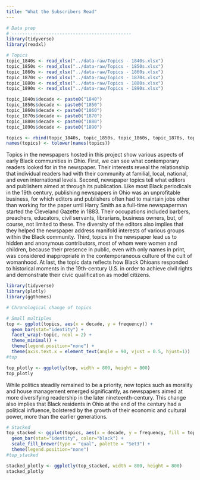 ```yaml
---
title: "What the Subscribers Read"
---
```


```r
# Data prep
# ---------------------------------------------
library(tidyverse)
library(readxl)

# Topics
topic_1840s <- read_xlsx("../data-raw/Topics - 1840s.xlsx")
topic_1850s <- read_xlsx("../data-raw/Topics - 1850s.xlsx")
topic_1860s <- read_xlsx("../data-raw/Topics - 1860s.xlsx")
topic_1870s <- read_xlsx("../data-raw/Topics - 1870s.xlsx")
topic_1880s <- read_xlsx("../data-raw/Topics - 1880s.xlsx")
topic_1890s <- read_xlsx("../data-raw/Topics - 1890s.xlsx")

topic_1840s$decade <- paste0("1840")
topic_1850s$decade <- paste0("1850")
topic_1860s$decade <- paste0("1860")
topic_1870s$decade <- paste0("1870")
topic_1880s$decade <- paste0("1880")
topic_1890s$decade <- paste0("1890")

topics <- rbind(topic_1840s, topic_1850s, topic_1860s, topic_1870s, topic_1880s, topic_1890s)
names(topics) <- tolower(names(topics))
```

Topics in the newspapers hosted in this project show various aspects of early Black communities in Ohio. First, we can see what contemporary readers looked for in the newspaper. Their interests reveal the relationship that individual readers had with their community at familial, local, national, and even international levels. Second, newspaper topics tell what editors and publishers aimed at through its publication. Like most Black periodicals in the 19th century, publishing newspapers in Ohio was an unprofitable business, for which editors and publishers often had to maintain jobs other than working for the paper until Harry Smith as a full-time newspaperman started the Cleveland Gazette in 1883. Their occupations included barbers, preachers, educators, civil servants, librarians, business owners, but, of course, not limited to these. The diversity of the editors also implies that they helped the newspaper address manifold interests of various groups within the Black community. Third, topics in the newspaper lead us to hidden and anonymous contributors, most of whom were women and children, because their presence in public, even with only names in print, was considered inappropriate in the contemporaneous culture of the cult of womanhood. At last, the topic data reflects how Black Ohioans responded to historical moments in the 19th-century U.S. in order to achieve civil rights and demonstrate their civic qualification as model citizens. 

```r
library(tidyverse)
library(plotly)
library(ggthemes)

# Chronological change of topics

# Small multiples
top <- ggplot(topics, aes(x = decade, y = frequency)) +
  geom_bar(stat="identity") +
  facet_wrap(~topic, ncol = 2) +
  theme_minimal() +
  theme(legend.position="none") +
  theme(axis.text.x = element_text(angle = 90, vjust = 0.5, hjust=1))
#top

top_plotly <- ggplotly(top, width = 800, height = 800)
top_plotly
```

While politics steadily remained to be a priority, new topics such as morality and house management emerged significantly, as newspapers aimed at more diversifying readership in the later nineteenth-century. This change also implies that Black residents in Ohio at the end of the century had a political influence, bolstered by the growth of their economic and cultural power, more than the earlier generations. 


```r
# Stacked
top_stacked <- ggplot(topics, aes(x = decade, y = frequency, fill = topic)) +
  geom_bar(stat="identity", color="black") +
  scale_fill_brewer(type = "qual", palette = "Set3") +
  theme(legend.position="none")
#top_stacked

stacked_plotly <- ggplotly(top_stacked, width = 800, height = 800)
stacked_plotly
```
